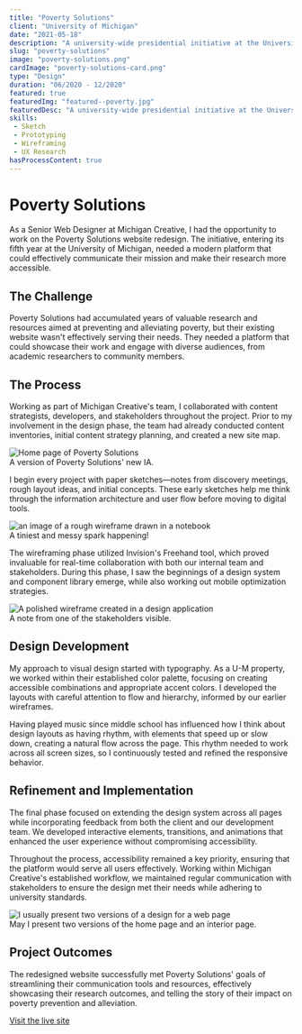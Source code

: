 ```yaml
---
title: "Poverty Solutions"
client: "University of Michigan"
date: "2021-05-18"
description: "A university-wide presidential initiative at the University of Michigan."
slug: "poverty-solutions"
image: "poverty-solutions.png"
cardImage: "poverty-solutions-card.png"
type: "Design"
duration: "06/2020 - 12/2020"
featured: true
featuredImg: "featured--poverty.jpg"
featuredDesc: "A university-wide presidential initiative at the University of Michigan. A design that streamlines and brands Poverty Solutions' communication tools and resources."
skills:
 - Sketch
 - Prototyping
 - Wireframing
 - UX Research
hasProcessContent: true
---
```



# Poverty Solutions

As a Senior Web Designer at Michigan Creative, I had the opportunity to work on the Poverty Solutions website redesign. The initiative, entering its fifth year at the University of Michigan, needed a modern platform that could effectively communicate their mission and make their research more accessible.

## The Challenge

Poverty Solutions had accumulated years of valuable research and resources aimed at preventing and alleviating poverty, but their existing website wasn't effectively serving their needs. They needed a platform that could showcase their work and engage with diverse audiences, from academic researchers to community members.

## The Process

Working as part of Michigan Creative's team, I collaborated with content strategists, developers, and stakeholders throughout the project. Prior to my involvement in the design phase, the team had already conducted content inventories, initial content strategy planning, and created a new site map.

<AnimatedFigure>
  <Image 
    src={imageMap['sitemap.jpg']} 
    alt="Home page of Poverty Solutions" 
    class="mb-4 rounded lg:rounded-2xl"
    loading="eager"
    decoding="sync"
    fetchpriority="high"
  />
  <figcaption class="text-sm text-text text-center">
    A version of Poverty Solutions' new IA.
  </figcaption>
</AnimatedFigure>

I begin every project with paper sketches—notes from discovery meetings, rough layout ideas, and initial concepts. These early sketches help me think through the information architecture and user flow before moving to digital tools.

<AnimatedFigure>
  <img 
    src={imageMap['paper.jpg'].src} 
    alt="an image of a rough wireframe drawn in a notebook" 
    class="mb-4 rounded lg:rounded-2xl"
    width={imageMap['paper.jpg'].width}
    height={imageMap['paper.jpg'].height}
    loading="eager"
    decoding="sync"
    fetchpriority="high"
  />
  <figcaption class="text-sm text-text text-center">
    A tiniest and messy spark happening!
  </figcaption>
</AnimatedFigure>

The wireframing phase utilized Invision's Freehand tool, which proved invaluable for real-time collaboration with both our internal team and stakeholders. During this phase, I saw the beginnings of a design system and component library emerge, while also working out mobile optimization strategies.

<AnimatedFigure fullWidth>
  <Image 
    src={imageMap['wires.jpg']} 
    alt="A polished wireframe created in a design application" 
    class="mb-4"
    width={imageMap['wires.jpg'].width}
    height={imageMap['wires.jpg'].height}
loading="eager"
    decoding="sync"
    fetchpriority="high"
  />
  <figcaption class="text-sm text-text text-center">
    A note from one of the stakeholders visible.
  </figcaption>
</AnimatedFigure>

## Design Development

My approach to visual design started with typography. As a U-M property, we worked within their established color palette, focusing on creating accessible combinations and appropriate accent colors. I developed the layouts with careful attention to flow and hierarchy, informed by our earlier wireframes.

Having played music since middle school has influenced how I think about design layouts as having rhythm, with elements that speed up or slow down, creating a natural flow across the page. This rhythm needed to work across all screen sizes, so I continuously tested and refined the responsive behavior.

## Refinement and Implementation

The final phase focused on extending the design system across all pages while incorporating feedback from both the client and our development team. We developed interactive elements, transitions, and animations that enhanced the user experience without compromising accessibility.

Throughout the process, accessibility remained a key priority, ensuring that the platform would serve all users effectively. Working within Michigan Creative's established workflow, we maintained regular communication with stakeholders to ensure the design met their needs while adhering to university standards.

<AnimatedFigure fullWidth>
  <Image 
    src={imageMap['versions.jpg']} 
    alt="I usually present two versions of a design for a web page" 
    class="mb-4"
    width={imageMap['versions.jpg'].width}
    height={imageMap['versions.jpg'].height}
    loading="eager"
    decoding="sync"
    fetchpriority="high"
  />
  <figcaption class="text-sm text-text text-center mt-4">
    May I present two versions of the home page and an interior page.
  </figcaption>
</AnimatedFigure>

## Project Outcomes

The redesigned website successfully met Poverty Solutions' goals of streamlining their communication tools and resources, effectively showcasing their research outcomes, and telling the story of their impact on poverty prevention and alleviation.

[Visit the live site](https://poverty.umich.edu/)
